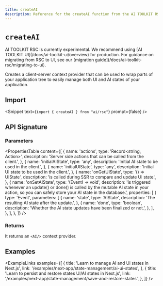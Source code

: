 ```yaml
---
title: createAI
description: Reference for the createAI function from the AI TOOLKIT RSC
---
```


# `createAI`

<Note type="warning">
  AI TOOLKIT RSC is currently experimental. We recommend using [AI TOOLKIT
  UI](/docs/ai-toolkit-ui/overview) for production. For guidance on migrating
  from RSC to UI, see our [migration
  guide](/docs/ai-toolkit-rsc/migrating-to-ui).
</Note>

Creates a client-server context provider that can be used to wrap parts of your application tree to easily manage both UI and AI states of your application.

## Import

<Snippet text={`import { createAI } from "ai/rsc"`} prompt={false} />

## API Signature

### Parameters

<PropertiesTable
  content={[
    {
      name: 'actions',
      type: 'Record<string, Action>',
      description: 'Server side actions that can be called from the client.',
    },
    {
      name: 'initialAIState',
      type: 'any',
      description: 'Initial AI state to be used in the client.',
    },
    {
      name: 'initialUIState',
      type: 'any',
      description: 'Initial UI state to be used in the client.',
    },
    {
      name: 'onGetUIState',
      type: '() => UIState',
      description: 'is called during SSR to compare and update UI state.',
    },
    {
      name: 'onSetAIState',
      type: '(Event) => void',
      description:
        'is triggered whenever an update() or done() is called by the mutable AI state in your action, so you can safely store your AI state in the database.',
      properties: [
        {
          type: 'Event',
          parameters: [
            {
              name: 'state',
              type: 'AIState',
              description: 'The resulting AI state after the update.',
            },
            {
              name: 'done',
              type: 'boolean',
              description:
                'Whether the AI state updates have been finalized or not.',
            },
          ],
        },
      ],
    },
  ]}
/>

### Returns

It returns an `<AI/>` context provider.

## Examples

<ExampleLinks
  examples={[
    {
      title: 'Learn to manage AI and UI states in Next.js',
      link: '/examples/next-app/state-management/ai-ui-states',
    },
    {
      title: 'Learn to persist and restore states UI/AI states in Next.js',
      link: '/examples/next-app/state-management/save-and-restore-states',
    },
  ]}
/>
